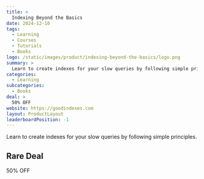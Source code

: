 ```yaml
---
title: >
  Indexing Beyond the Basics
date: 2024-12-10
tags:
  - Learning
  - Courses
  - Tutorials
  - Books
logo: /static/images/product/indexing-beyond-the-basics/logo.png
summary: >
  Learn to create indexes for your slow queries by following simple principles.
categories:
  - Learning
subcategories:
  - Books
deal: >
  50% OFF
website: https://goodindexes.com
layout: ProductLayout
leaderboardPosition: -1
---
```

Learn to create indexes for your slow queries by following simple principles.

## Rare Deal

50% OFF
